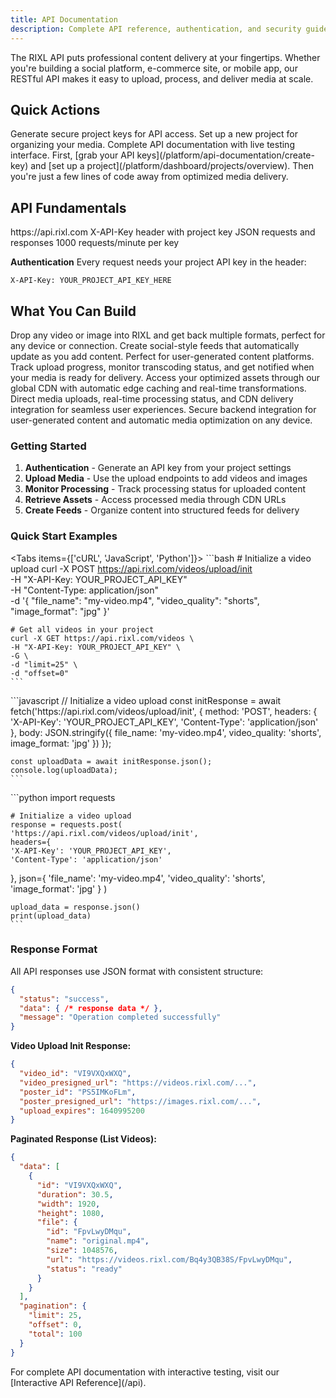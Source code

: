 ```yaml
---
title: API Documentation
description: Complete API reference, authentication, and security guide for integrating RIXL's media optimization platform
---
```




The RIXL API puts professional content delivery at your fingertips. Whether you're building a social platform, e-commerce site, or mobile app, our RESTful API makes it easy to upload, process, and deliver media at scale.

## Quick Actions

<Columns cols={3}>
  <Card
    title="Get API Keys"
    href="/platform/api-documentation/create-key"
    icon="key"
  >
    Generate secure project keys for API access.
  </Card>
  <Card
    title="Create Project"
    href="/platform/dashboard/projects/create-project"
    icon="folder-plus"
  >
    Set up a new project for organizing your media.
  </Card>
  <Card
    title="Interactive API Reference"
    href="/api"
    icon="code"
  >
    Complete API documentation with live testing interface.
  </Card>
</Columns>

<Callout type="tip" title="Ready to integrate?">
  First, [grab your API keys](/platform/api-documentation/create-key) and [set up a
  project](/platform/dashboard/projects/overview). Then you're just a few lines of code away from optimized media
  delivery.
</Callout>

## API Fundamentals

<Columns cols={4}>
  <Card title="Base URL" icon="globe">
    https://api.rixl.com
  </Card>
  <Card title="Authentication" icon="shield">
    X-API-Key header with project key
  </Card>
  <Card title="Format" icon="file-text">
    JSON requests and responses
  </Card>
  <Card title="Rate Limits" icon="zap">
    1000 requests/minute per key
  </Card>
</Columns>

**Authentication**
Every request needs your project API key in the header:
```
X-API-Key: YOUR_PROJECT_API_KEY_HERE
```

## What You Can Build

<Columns cols={3}>
  <Card title="Smart Media Uploads" icon="upload">
    Drop any video or image into RIXL and get back multiple formats, perfect for any device or connection.
  </Card>
  <Card title="Dynamic Content Feeds" icon="activity">
    Create social-style feeds that automatically update as you add content. Perfect for user-generated content
    platforms.
  </Card>
  <Card title="Real-time Processing" icon="monitor">
    Track upload progress, monitor transcoding status, and get notified when your media is ready for delivery.
  </Card>
  <Card title="Global Media Delivery" icon="zap">
    Access your optimized assets through our global CDN with automatic edge caching and real-time transformations.
  </Card>
  <Card title="Web Applications" icon="monitor">
    Direct media uploads, real-time processing status, and CDN delivery integration for seamless user experiences.
  </Card>
  <Card title="Mobile Apps" icon="smartphone">
    Secure backend integration for user-generated content and automatic media optimization on any device.
  </Card>
</Columns>

### Getting Started

1. **Authentication** - Generate an API key from your project settings
2. **Upload Media** - Use the upload endpoints to add videos and images
3. **Monitor Processing** - Track processing status for uploaded content
4. **Retrieve Assets** - Access processed media through CDN URLs
5. **Create Feeds** - Organize content into structured feeds for delivery

### Quick Start Examples

<Tabs items={['cURL', 'JavaScript', 'Python']}>
  <Tab value="cURL">
    ```bash
    # Initialize a video upload
    curl -X POST https://api.rixl.com/videos/upload/init \
    -H "X-API-Key: YOUR_PROJECT_API_KEY" \
    -H "Content-Type: application/json" \
    -d '{
    "file_name": "my-video.mp4",
    "video_quality": "shorts",
    "image_format": "jpg"
  }'

    # Get all videos in your project
    curl -X GET https://api.rixl.com/videos \
    -H "X-API-Key: YOUR_PROJECT_API_KEY" \
    -G \
    -d "limit=25" \
    -d "offset=0"
    ```
  </Tab>

  <Tab value="JavaScript">
    ```javascript
    // Initialize a video upload
    const initResponse = await fetch('https://api.rixl.com/videos/upload/init', {
    method: 'POST',
    headers: {
    'X-API-Key': 'YOUR_PROJECT_API_KEY',
    'Content-Type': 'application/json'
  },
    body: JSON.stringify({
    file_name: 'my-video.mp4',
    video_quality: 'shorts',
    image_format: 'jpg'
  })
  });

    const uploadData = await initResponse.json();
    console.log(uploadData);
    ```
  </Tab>

  <Tab value="Python">
    ```python
    import requests

    # Initialize a video upload
    response = requests.post(
    'https://api.rixl.com/videos/upload/init',
    headers={
    'X-API-Key': 'YOUR_PROJECT_API_KEY',
    'Content-Type': 'application/json'
  },
    json={
    'file_name': 'my-video.mp4',
    'video_quality': 'shorts',
    'image_format': 'jpg'
  }
    )

    upload_data = response.json()
    print(upload_data)
    ```
  </Tab>
</Tabs>

### Response Format

All API responses use JSON format with consistent structure:

```json
{
  "status": "success",
  "data": { /* response data */ },
  "message": "Operation completed successfully"
}
```

**Video Upload Init Response:**
```json
{
  "video_id": "VI9VXQxWXQ",
  "video_presigned_url": "https://videos.rixl.com/...",
  "poster_id": "PS5IMKoFLm", 
  "poster_presigned_url": "https://images.rixl.com/...",
  "upload_expires": 1640995200
}
```

**Paginated Response (List Videos):**
```json
{
  "data": [
    {
      "id": "VI9VXQxWXQ",
      "duration": 30.5,
      "width": 1920,
      "height": 1080,
      "file": {
        "id": "FpvLwyDMqu",
        "name": "original.mp4",
        "size": 1048576,
        "url": "https://videos.rixl.com/Bq4y3QB38S/FpvLwyDMqu",
        "status": "ready"
      }
    }
  ],
  "pagination": {
    "limit": 25,
    "offset": 0,
    "total": 100
  }
}
```

<Callout type="info">
  For complete API documentation with interactive testing, visit our [Interactive API Reference](/api).
</Callout>

